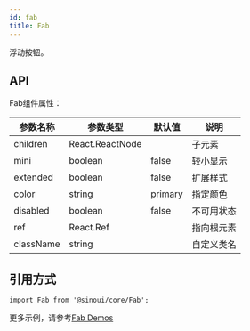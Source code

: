 ```yaml
---
id: fab
title: Fab
---
```


浮动按钮。

## API

Fab组件属性：

| 参数名称    | 参数类型      |默认值  | 说明                                                         |
| ----------- | --------------- |--------------- | ------------------------------------------------------------ |
| children    | React.ReactNode | |子元素  |
| mini    | boolean|false | 较小显示  |
| extended    | boolean |false | 扩展样式  |
| color    | string |primary | 指定颜色 |
| disabled    | boolean | false|不可用状态  |
| ref    | React.Ref  || 指向根元素 |
| className   | string        |  | 自定义类名 |  

## 引用方式

```tsx
import Fab from '@sinoui/core/Fab';
```

更多示例，请参考[Fab Demos](/docs/components/fab)
